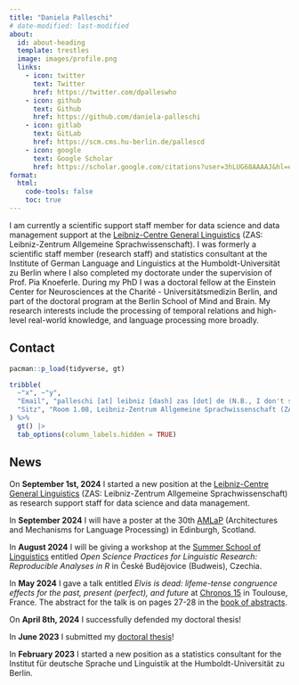 ```yaml
---
title: "Daniela Palleschi"
# date-modified: last-modified
about:
  id: about-heading
  template: trestles
  image: images/profile.png
  links:
    - icon: twitter
      text: Twitter
      href: https://twitter.com/dpalleswho
    - icon: github
      text: Github
      href: https://github.com/daniela-palleschi
    - icon: gitlab
      text: GitLab
      href: https://scm.cms.hu-berlin.de/pallescd
    - icon: google
      text: Google Scholar
      href: https://scholar.google.com/citations?user=3hLUG68AAAAJ&hl=en
format:
  html:
    code-tools: false
    toc: true
---
```


:::{#about-heading}


I am currently a scientific support staff member for data science and data management support at the [Leibniz-Centre General Linguistics](https://www.leibniz-zas.de/de/) (ZAS: Leibniz-Zentrum Allgemeine Sprachwissenschaft). I was formerly a scientific staff member (research staff) and statistics consultant at the Institute of German Language and Linguistics at the Humboldt-Universität zu Berlin where I also completed my doctorate under the supervision of Prof. Pia Knoeferle. During my PhD I was a doctoral fellow at the Einstein Center for Neurosciences at the Charité - Universitätsmedizin Berlin, and part of the doctoral program at the Berlin School of Mind and Brain. My research interests include the processing of temporal relations and high-level real-world knowledge, and language processing more broadly.

## Contact

```r
pacman::p_load(tidyverse, gt)

tribble(
  ~"x", ~"y",
  "Email", "palleschi [at] leibniz [dash] zas [dot] de (N.B., I don't speak Italian!)",
  "Sitz", "Room 1.08, Leibniz-Zentrum Allgemeine Sprachwissenschaft (ZAS), Pariser Str. 1, 10719 Berlin"
) %>% 
  gt() |> 
  tab_options(column_labels.hidden = TRUE)
```

## News

On **September 1st, 2024** I started a new position at the [Leibniz-Centre General Linguistics](https://www.leibniz-zas.de/de/) (ZAS: Leibniz-Zentrum Allgemeine Sprachwissenschaft) as research support staff for data science and data management.

In **September 2024** I will have a poster at the 30th [AMLaP](https://amlap2024.ed.ac.uk/) (Architectures and Mechanisms for Language Processing) in Edinburgh, Scotland.

In **August 2024** I will be giving a workshop at the [Summer School of Linguistics](https://ssol.ff.cuni.cz/ssol-2024/) entitled *Open Science Practices for Linguistic Research: Reproducible Analyses in R* in České Budějovice (Budweis), Czechia.

In **May 2024** I gave a talk entitled *Elvis is dead: lifeme-tense congruence effects for the past, present (perfect), and future* at [Chronos 15](https://chronos15.sciencesconf.org/) in Toulouse, France. The abstract for the talk is on pages 27-28 in the [book of abstracts](https://chronos15.sciencesconf.org/data/pages/book_chronos15.pdf).

On **April 8th, 2024** I successfully defended my doctoral thesis!

In **June 2023** I submitted my [doctoral thesis](https://twitter.com/dpalleswho/status/1671621403240480774)!

In **February 2023** I started a new position as a statistics consultant for the Institut für deutsche Sprache und Linguistik at the Humboldt-Universität zu Berlin.

:::